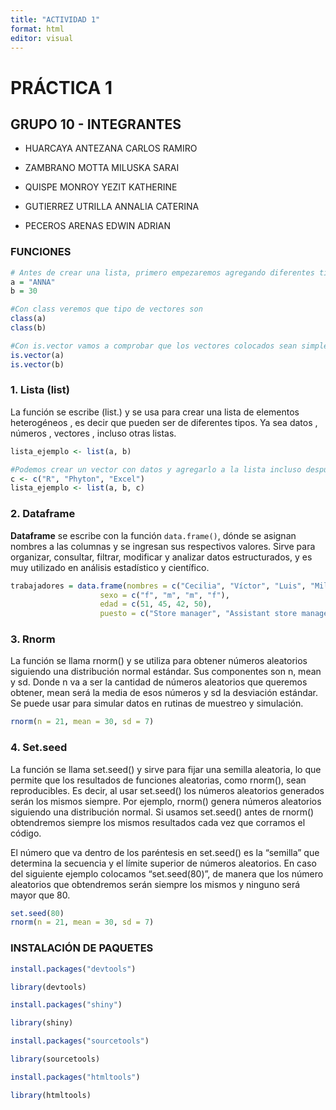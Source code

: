 ---
title: "ACTIVIDAD 1"
format: html
editor: visual
---

# PRÁCTICA 1

## GRUPO 10 - INTEGRANTES

-   HUARCAYA ANTEZANA CARLOS RAMIRO

-   ZAMBRANO MOTTA MILUSKA SARAI

-   QUISPE MONROY YEZIT KATHERINE

-   GUTIERREZ UTRILLA ANNALIA CATERINA

-   PECEROS ARENAS EDWIN ADRIAN

### FUNCIONES

```{r}
# Antes de crear una lista, primero empezaremos agregando diferentes tipos de vectores
a = "ANNA"
b = 30
```

```{r}
#Con class veremos que tipo de vectores son
class(a)
class(b)
```

```{r}
#Con is.vector vamos a comprobar que los vectores colocados sean simples
is.vector(a) 
is.vector(b)
```

### 1. Lista (list)

La función se escribe (list.) y se usa para crear una lista de elementos heterogéneos , es decir que pueden ser de diferentes tipos. Ya sea datos , números , vectores , incluso otras listas.

```{r}
lista_ejemplo <- list(a, b)
```

```{r}
#Podemos crear un vector con datos y agregarlo a la lista incluso después de creada, solo se debe volver a correr el chunk
c <- c("R", "Phyton", "Excel")
lista_ejemplo <- list(a, b, c)
```

### 2. Dataframe

**Dataframe** se escribe con la función `data.frame()`, dónde se asignan nombres a las columnas y se ingresan sus respectivos valores. Sirve para organizar, consultar, filtrar, modificar y analizar datos estructurados, y es muy utilizado en análisis estadístico y científico.

```{r}
trabajadores = data.frame(nombres = c("Cecilia", "Víctor", "Luis", "Milagros"),
                    sexo = c("f", "m", "m", "f"),
                    edad = c(51, 45, 42, 50),
                    puesto = c("Store manager", "Assistant store manager", "Team leader", "Staff leader"))
```

### 3. Rnorm

La función se llama rnorm() y se utiliza para obtener números aleatorios siguiendo una distribución normal estándar. Sus componentes son n, mean y sd. Donde n va a ser la cantidad de números aleatorios que queremos obtener, mean será la media de esos números y sd la desviación estándar. Se puede usar para simular datos en rutinas de muestreo y simulación.

```{r}
rnorm(n = 21, mean = 30, sd = 7)
```

### 4. Set.seed

La función se llama set.seed() y sirve para fijar una semilla aleatoria, lo que permite que los resultados de funciones aleatorias, como rnorm(), sean reproducibles. Es decir, al usar set.seed() los números aleatorios generados serán los mismos siempre. Por ejemplo, rnorm() genera números aleatorios siguiendo una distribución normal. Si usamos set.seed() antes de rnorm() obtendremos siempre los mismos resultados cada vez que corramos el código.

El número que va dentro de los paréntesis en set.seed() es la "semilla" que determina la secuencia y el límite superior de números aleatorios. En caso del siguiente ejemplo colocamos "set.seed(80)", de manera que los número aleatorios que obtendremos serán siempre los mismos y ninguno será mayor que 80.

```{r}
set.seed(80)
rnorm(n = 21, mean = 30, sd = 7)
```

### INSTALACIÓN DE PAQUETES

```{r}
install.packages("devtools")
```

```{r}
library(devtools)
```

```{r}
install.packages("shiny")
```

```{r}
library(shiny)
```

```{r}
install.packages("sourcetools")
```

```{r}
library(sourcetools)
```

```{r}
install.packages("htmltools")
```

```{r}
library(htmltools)
```
